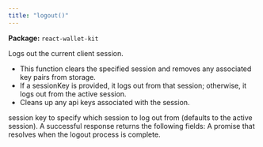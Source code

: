 ```yaml
---
title: "logout()"
---
```



<p><strong>Package:</strong> <code>react-wallet-kit</code></p>

<H3Bordered text="Overview" />

Logs out the current client session.

<ul>
  <li>This function clears the specified session and removes any associated key pairs from storage.</li>
  <li>If a sessionKey is provided, it logs out from that session; otherwise, it logs out from the active session.</li>
  <li>Cleans up any api keys associated with the session.</li>
</ul>

<H3Bordered text="Parameters" />

<ParamField body="params" type='object' required={false} path="params" >
  <Expandable title="params details">
    <NestedParam parentKey="params" childKey="sessionKey" type='string' required={false}>
session key to specify which session to log out from (defaults to the active session).
</NestedParam>
  </Expandable>
</ParamField>

<H3Bordered text="Response" />
A successful response returns the following fields:

<ResponseField name="returns" type="void" required={true}>
  A promise that resolves when the logout process is complete.
</ResponseField>
